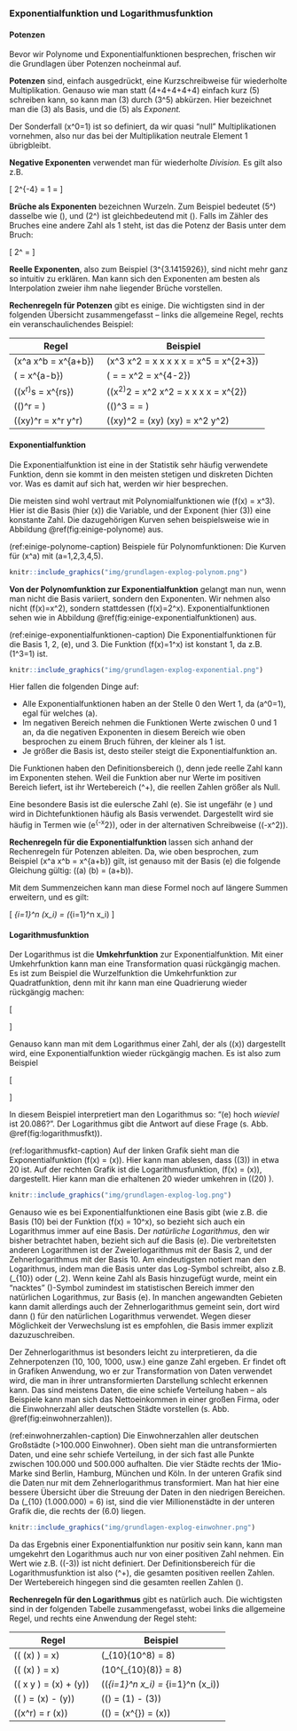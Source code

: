 ### Exponentialfunktion und Logarithmusfunktion

#### Potenzen

Bevor wir Polynome und Exponentialfunktionen besprechen, frischen wir die Grundlagen über Potenzen nocheinmal auf.

**Potenzen** sind, einfach ausgedrückt, eine Kurzschreibweise für wiederholte Multiplikation. Genauso wie man statt \(4+4+4+4+4\) einfach kurz \(5\cdot 4\) schreiben kann, so kann man \(3\cdot 3\cdot 3\cdot 3\cdot 3\) durch \(3^5\) abkürzen. Hier bezeichnet man die \(3\) als Basis, und die \(5\) als *Exponent.*

Der Sonderfall \(x^0=1\) ist so definiert, da wir quasi "null" Multiplikationen vornehmen, also nur das bei der Multiplikation neutrale Element 1 übrigbleibt.

**Negative Exponenten** verwendet man für wiederholte *Division.* Es gilt also z.B.

\[ 2^{-4} = 1 \div 2 \div 2 \div 2 \div 2 = \frac{1}{2^4} \]

**Brüche als Exponenten** bezeichnen Wurzeln. Zum Beispiel bedeutet \(5^\frac{1}{2}\) dasselbe wie \(\sqrt{5}\), und \(2^\frac{1}{3}\) ist gleichbedeutend mit \(\sqrt[3]{2}\).
Falls im Zähler des Bruches eine andere Zahl als 1 steht, ist das die Potenz der Basis unter dem Bruch:

\[ 2^\frac{3}{4} = \sqrt[4]{2^3} \]

**Reelle Exponenten**, also zum Beispiel \(3^{3.1415926\ldots}\), sind nicht mehr ganz so intuitiv zu erklären. Man kann sich den Exponenten am besten als Interpolation zweier ihm nahe liegender Brüche vorstellen.

**Rechenregeln für Potenzen** gibt es einige. Die wichtigsten sind in der folgenden Übersicht zusammengefasst – links die allgemeine Regel, rechts ein veranschaulichendes Beispiel:

| Regel                                            | Beispiel                                                                             |
| ------------------------------------------------ | ------------------------------------------------------------------------------------ |
| \(x^a \cdot x^b = x^{a+b}\)                      | \(x^3 \cdot x^2 = x \cdot x \cdot x \cdot x \cdot x = x^5 = x^{2+3}\)                |
| \(\frac{x^a}{x^b} = x^{a-b}\)                    | \(\frac{x^4}{x^2} = \frac{x \cdot x \cdot x \cdot x}{x \cdot x} = x^2 = x^{4-2}\)    |
| \((x^r)^s = x^{r\cdot s}\)                       | \((x^2)^2 = x^2 \cdot x^2 = x \cdot x \cdot x \cdot x = x^{2\cdot 2}\)               |
| \(\left(\frac{x}{y}\right)^r = \frac{x^r}{y^r}\) | \(\left(\frac{x}{y}\right)^3 = \frac{x}{y}\frac{x}{y}\frac{x}{y} = \frac{x^3}{y^3}\) |
| \((x\cdot y)^r = x^r \cdot y^r\)                 | \((x\cdot y)^2 = (x\cdot y) \cdot (x\cdot y) = x^2 y^2\)                             |

#### Exponentialfunktion

Die Exponentialfunktion ist eine in der Statistik sehr häufig verwendete Funktion, denn sie kommt in den meisten stetigen und diskreten Dichten vor. Was es damit auf sich hat, werden wir hier besprechen.

Die meisten sind wohl vertraut mit Polynomialfunktionen wie \(f(x) = x^3\). Hier ist die Basis (hier \(x\)) die Variable, und der Exponent (hier \(3\)) eine konstante Zahl. Die dazugehörigen Kurven sehen beispielsweise wie in Abbildung \@ref(fig:einige-polynome) aus.

(ref:einige-polynome-caption) Beispiele für Polynomfunktionen: Die Kurven für \(x^a\) mit \(a=1,2,3,4,5\).

```r
knitr::include_graphics("img/grundlagen-explog-polynom.png")
```

**Von der Polynomfunktion zur Exponentialfunktion** gelangt man nun, wenn man nicht die Basis variiert, sondern den Exponenten. Wir nehmen also nicht \(f(x)=x^2\), sondern stattdessen \(f(x)=2^x\). Exponentialfunktionen sehen wie in Abbildung \@ref(fig:einige-exponentialfunktionen) aus.

(ref:einige-exponentialfunktionen-caption) Die Exponentialfunktionen für die Basis 1, 2, \(e\), und 3. Die Funktion \(f(x)=1^x\) ist konstant 1, da z.B. \(1^3=1\) ist.

```r
knitr::include_graphics("img/grundlagen-explog-exponential.png")
```

Hier fallen die folgenden Dinge auf:

- Alle Exponentialfunktionen haben an der Stelle 0 den Wert 1, da \(a^0=1\), egal für welches \(a\).
- Im negativen Bereich nehmen die Funktionen Werte zwischen 0 und 1 an, da die negativen Exponenten in diesem Bereich wie oben besprochen zu einem Bruch führen, der kleiner als 1 ist.
- Je größer die Basis ist, desto steiler steigt die Exponentialfunktion an.

Die Funktionen haben den Definitionsbereich \(\mathbb{R}\), denn jede reelle Zahl kann im Exponenten stehen. Weil die Funktion aber nur Werte im positiven Bereich liefert, ist ihr Wertebereich \(\mathbb{R}^+\), die reellen Zahlen größer als Null.

Eine besondere Basis ist die eulersche Zahl \(e\). Sie ist ungefähr \(e \approx 2.71828\) und wird in Dichtefunktionen häufig als Basis verwendet. Dargestellt wird sie häufig in Termen wie \(e^{-\frac{1}{2}x^2}\), oder in der alternativen Schreibweise \(\exp (-\frac{1}{2}x^2)\).

**Rechenregeln für die Exponentialfunktion** lassen sich anhand der Rechenregeln für Potenzen ableiten. Da, wie oben besprochen, zum Beispiel \(x^a \cdot x^b = x^{a+b}\) gilt, ist genauso mit der Basis \(e\) die folgende Gleichung gültig: \(\exp (a) \cdot \exp (b) = \exp (a+b)\).

Mit dem Summenzeichen kann man diese Formel noch auf längere Summen erweitern, und es gilt:

\[ \prod_{i=1}^n \exp (x_i) = \exp (\sum_{i=1}^n x_i) \]

#### Logarithmusfunktion

Der Logarithmus ist die **Umkehrfunktion** zur Exponentialfunktion. Mit einer Umkehrfunktion kann man eine Transformation quasi rückgängig machen. Es ist zum Beispiel die Wurzelfunktion die Umkehrfunktion zur Quadratfunktion, denn mit ihr kann man eine Quadrierung wieder rückgängig machen:

\[ \begin{aligned} 3^2 &= 9 \\ \sqrt{9} &= 3 \end{aligned} \]

Genauso kann man mit dem Logarithmus einer Zahl, der als \(\log (x)\) dargestellt wird, eine Exponentialfunktion wieder rückgängig machen. Es ist also zum Beispiel

\[ \begin{aligned} \exp (3) &\approx 20.086 \\ \log (20.086) &\approx 3 \end{aligned} \]

In diesem Beispiel interpretiert man den Logarithmus so: "\(e\) hoch *wieviel* ist 20.086?". Der Logarithmus gibt die Antwort auf diese Frage (s. Abb. \@ref(fig:logarithmusfkt)).

(ref:logarithmusfkt-caption) Auf der linken Grafik sieht man die Exponentialfunktion \(f(x) = \exp (x)\). Hier kann man ablesen, dass \(\exp (3)\) in etwa 20 ist. Auf der rechten Grafik ist die Logarithmusfunktion, \(f(x) = \log (x)\), dargestellt. Hier kann man die erhaltenen 20 wieder umkehren in \(\log (20) \approx 3\).

```r
knitr::include_graphics("img/grundlagen-explog-log.png")
```

Genauso wie es bei Exponentialfunktionen eine Basis gibt (wie z.B. die Basis \(10\) bei der Funktion \(f(x) = 10^x\), so bezieht sich auch ein Logarithmus immer auf eine Basis. Der *natürliche Logarithmus*, den wir bisher betrachtet haben, bezieht sich auf die Basis \(e\). Die verbreitetsten anderen Logarithmen ist der Zweierlogarithmus mit der Basis 2, und der Zehnerlogarithmus mit der Basis 10. Am eindeutigsten notiert man den Logarithmus, indem man die Basis unter das Log-Symbol schreibt, also z.B. \(\log_{10}\) oder \(\log_2\). Wenn keine Zahl als Basis hinzugefügt wurde, meint ein "nacktes" \(\log\)-Symbol zumindest im statistischen Bereich immer den natürlichen Logarithmus, zur Basis \(e\). In manchen angewandten Gebieten kann damit allerdings auch der Zehnerlogarithmus gemeint sein, dort wird dann \(\ln\) für den natürlichen Logarithmus verwendet. Wegen dieser Möglichkeit der Verwechslung ist es empfohlen, die Basis immer explizit dazuzuschreiben.

Der Zehnerlogarithmus ist besonders leicht zu interpretieren, da die Zehnerpotenzen (10, 100, 1000, usw.) eine ganze Zahl ergeben. Er findet oft in Grafiken Anwendung, wo er zur Transformation von Daten verwendet wird, die man in ihrer untransformierten Darstellung schlecht erkennen kann. Das sind meistens Daten, die eine schiefe Verteilung haben – als Beispiele kann man sich das Nettoeinkommen in einer großen Firma, oder die Einwohnerzahl aller deutschen Städte vorstellen (s. Abb. \@ref(fig:einwohnerzahlen)).

(ref:einwohnerzahlen-caption) Die Einwohnerzahlen aller deutschen Großstädte (>100.000 Einwohner). Oben sieht man die untransformierten Daten, und eine sehr schiefe Verteilung, in der sich fast alle Punkte zwischen 100.000 und 500.000 aufhalten. Die vier Städte rechts der 1Mio-Marke sind Berlin, Hamburg, München und Köln. In der unteren Grafik sind die Daten nur mit dem Zehnerlogarithmus transformiert. Man hat hier eine bessere Übersicht über die Streuung der Daten in den niedrigen Bereichen. Da \(\log_{10} (1.000.000) = 6\) ist, sind die vier Millionenstädte in der unteren Grafik die, die rechts der \(6.0\) liegen.

```r
knitr::include_graphics("img/grundlagen-explog-einwohner.png")
```

Da das Ergebnis einer Exponentialfunktion nur positiv sein kann, kann man umgekehrt den Logarithmus auch nur von einer positiven Zahl nehmen. Ein Wert wie z.B. \(\log (-3)\) ist nicht definiert. Der Definitionsbereich für die Logarithmusfunktion ist also \(\mathbb{R}^+\), die gesamten positiven reellen Zahlen. Der Wertebereich hingegen sind die gesamten reellen Zahlen \(\mathbb{R}\).

**Rechenregeln für den Logarithmus** gibt es natürlich auch. Die wichtigsten sind in der folgenden Tabelle zusammengefasst, wobei links die allgemeine Regel, und rechts eine Anwendung der Regel steht:

| Regel                                          | Beispiel                                                            |
| ---------------------------------------------- | ------------------------------------------------------------------- |
| \(\log \left( \exp (x) \right) = x\)           | \(\log_{10}(10^8) = 8\)                                             |
| \(\exp \left( \log (x) \right) = x\)           | \(10^{\log_{10}(8)} = 8\)                                           |
| \(\log ( x \cdot y ) = \log (x) + \log (y)\)   | \(\log (\prod_{i=1}^n x_i) = \sum_{i=1}^n \log (x_i)\)              |
| \(\log ( \frac{x}{y} ) = \log (x) - \log (y)\) | \(\log (\frac{1}{3}) = \log (1) - \log (3)\)                        |
| \(\log (x^r) = r \cdot \log (x)\)              | \(\log (\sqrt{x}) = \log (x^{\frac{1}{2}}) = \frac{1}{2} \log (x)\) |